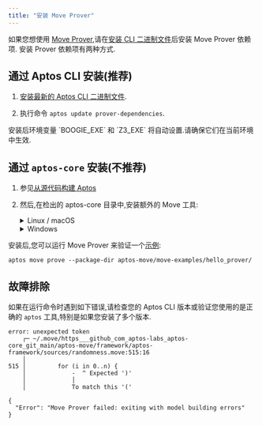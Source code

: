 ```yaml
---
title: "安装 Move Prover"
---
```



如果您想使用 [Move Prover](/zh/build/smart-contracts/prover),请在[安装 CLI 二进制文件](/zh/build/cli/setup-cli/.)后安装 Move Prover 依赖项.
安装 Prover 依赖项有两种方式.

## 通过 Aptos CLI 安装(推荐)

1. [安装最新的 Aptos CLI 二进制文件](/zh/build/cli/install-cli/install-cli-mac).

2. 执行命令 `aptos update prover-dependencies`.

<Aside type="note">
  安装后环境变量 `BOOGIE_EXE` 和 `Z3_EXE` 将自动设置.请确保它们在当前环境中生效.
</Aside>

## 通过 `aptos-core` 安装(不推荐)

1. 参见[从源代码构建 Aptos](/zh/network/nodes/building-from-source)

2. 然后,在检出的 aptos-core 目录中,安装额外的 Move 工具:

   <details>
     <summary>Linux / macOS</summary>

     1. 打开终端会话.
     2. 运行开发设置脚本来准备您的环境:`./scripts/dev_setup.sh -yp`
     3. 更新您当前的 shell 环境:`source ~/.profile`

     <Aside type="note" emoji="ℹ️">
       `dev_setup.sh -p` 使用环境变量更新您的 `~./profile` 以支持已安装的 Move Prover 工具.您可能需要为您的 shell 设置 `.bash_profile` 或 `.zprofile` 或其他设置文件.
     </Aside>
   </details>

   <details>
     <summary>Windows</summary>

     1. 以管理员身份打开 PowerShell 终端.
     2. 运行开发设置脚本来准备您的环境:`PowerShell -ExecutionPolicy Bypass -File ./scripts/windows_dev_setup.ps1 -y`
   </details>

安装后,您可以运行 Move Prover 来验证一个[示例](https://github.com/aptos-labs/aptos-core/tree/main/aptos-move/move-examples/hello_prover):

```shellscript filename="Terminal"
aptos move prove --package-dir aptos-move/move-examples/hello_prover/
```

## 故障排除

如果在运行命令时遇到如下错误,请检查您的 Aptos CLI 版本或验证您使用的是正确的 `aptos` 工具,特别是如果您安装了多个版本.

```shellscript filename="Terminal"
error: unexpected token
    ┌─ ~/.move/https___github_com_aptos-labs_aptos-core_git_main/aptos-move/framework/aptos-framework/sources/randomness.move:515:16
    │
515 │         for (i in 0..n) {
    │             -  ^ Expected ')'
    │             │
    │             To match this '('

{
  "Error": "Move Prover failed: exiting with model building errors"
}
```
